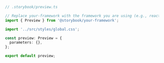 ```ts
// .storybook/preview.ts

// Replace your-framework with the framework you are using (e.g., react, vue3)
import { Preview } from '@storybook/your-framework';

import '../src/styles/global.css';

const preview: Preview = {
  parameters: {},
};

export default preview;
```
